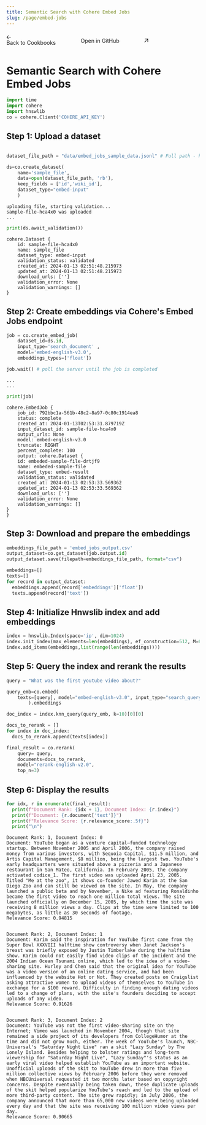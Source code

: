 ```yaml
---
title: Semantic Search with Cohere Embed Jobs
slug: /page/embed-jobs
---
```


<div class="cookbook-nav-container">
  <a href="/page/cookbooks" class="back-button pt-10 group inline-block cursor-pointer font-medium " rel="noreferrer"
    target="_self">
    <div class="pr-1 inline-block group-hover:no-underline">
      <svg width="11.8" height="11" viewBox="0 0 14 13" fill="none" xmlns="http://www.w3.org/2000/svg">
        <path
          d="M1.1554 7.20808C1.35066 7.40335 1.66724 7.40335 1.8625 7.20808L7.18477 1.88582C7.38003 1.69055 7.38003 1.37397 7.18477 1.17871L6.83121 0.825157C6.63595 0.629895 6.31937 0.629896 6.12411 0.825157L0.801842 6.14742C0.60658 6.34269 0.60658 6.65927 0.801842 6.85453L1.1554 7.20808Z"
          fill="currentColor" />
        <path
          d="M1.1554 5.79226C1.35066 5.597 1.66724 5.597 1.8625 5.79226L7.18477 11.1145C7.38003 11.3098 7.38003 11.6264 7.18477 11.8216L6.83121 12.1752C6.63595 12.3705 6.31937 12.3705 6.12411 12.1752L0.801842 6.85292C0.60658 6.65766 0.60658 6.34108 0.801842 6.14582L1.1554 5.79226Z"
          fill="currentColor" />
        <path
          d="M2.52491 6.23674C2.52492 5.9606 2.74878 5.73675 3.02491 5.73675H6.28412C6.4513 5.73675 6.60742 5.8203 6.70015 5.95941L7.03347 6.45941C7.25499 6.79169 7.01679 7.23675 6.61745 7.23675H3.0249C2.74876 7.23675 2.5249 7.01289 2.5249 6.73674L2.52491 6.23674Z"
          fill="currentColor" />
        <path
          d="M13.5517 6.73676C13.5517 7.0129 13.3278 7.23675 13.0517 7.23675H8.79246C8.62528 7.23675 8.46916 7.1532 8.37643 7.0141L8.04311 6.5141C7.8216 6.18182 8.05979 5.73675 8.45914 5.73675H13.0517C13.3278 5.73675 13.5517 5.96062 13.5517 6.23676L13.5517 6.73676Z"
          fill="currentColor" />
      </svg>
    </div>
    Back to Cookbooks
  </a>

  <a href=https://github.com/cohere-ai/cohere-developer-experience/blob/main/notebooks/Embed_Jobs_Semantic_Search.ipynb class="github-button pt-10 group inline-block cursor-pointer font-medium " rel="noreferrer"
    target="_blank">
    Open in GitHub
    <div class="pl-1 inline-block group-hover:no-underline">
      <svg width="14" height="10" viewBox="0 0 14 10" fill="none" xmlns="http://www.w3.org/2000/svg">
        <path
          d="M8.63218 0.366821C8.35604 0.366821 8.13218 0.590679 8.13218 0.866821V8.39364C8.13218 8.66978 8.35604 8.89364 8.63218 8.89364H9.13218C9.40832 8.89364 9.63218 8.66978 9.63218 8.39364V0.866821C9.63218 0.590678 9.40832 0.366821 9.13218 0.366821H8.63218Z"
          fill="currentColor" />
        <path
          d="M9.63332 1.36796C9.63332 1.6441 9.40946 1.86796 9.13332 1.86796H1.6065C1.33035 1.86796 1.1065 1.6441 1.1065 1.36796V0.867956C1.1065 0.591813 1.33035 0.367956 1.6065 0.367956H9.13332C9.40946 0.367956 9.63332 0.591813 9.63332 0.867956V1.36796Z"
          fill="currentColor" />
        <path
          d="M8.35063 2.02206C8.54588 2.21732 8.54588 2.5339 8.35062 2.72916L6.04601 5.03377C5.9278 5.15198 5.75833 5.20329 5.59439 5.1705L5.00515 5.05264C4.61356 4.97432 4.46728 4.49118 4.74966 4.2088L7.28997 1.66849C7.48523 1.47323 7.80182 1.47323 7.99708 1.6685L8.35063 2.02206Z"
          fill="currentColor" />
        <path
          d="M0.199967 9.46558C0.0047119 9.27032 0.0047151 8.95374 0.199974 8.75848L3.21169 5.74677C3.3299 5.62855 3.49938 5.57724 3.66331 5.61003L4.25256 5.72789C4.64414 5.80621 4.79042 6.28935 4.50804 6.57173L1.26063 9.81915C1.06536 10.0144 0.748774 10.0144 0.553513 9.81914L0.199967 9.46558Z"
          fill="currentColor" />
      </svg>
    </div>
  </a>
</div>

<div>
  <h1>Semantic Search with Cohere Embed Jobs</h1>
</div>

<style>
  .header {
    padding: 9px 0 17px 0;
    display: flex;
    flex-direction: column;
  }

  a[href],
  .field-description a:not([href=""]),
  .markdown-body a[href],
  .markdown-body a:not([href=""]) {
    text-decoration: none;
  }

  #content {
    padding: 0 32px;
  }

  #content-head {
    display: none;
  }

  .guide-page-title {
    font-size: 29px !important;
  }

  .back-button .github-button {
    border-radius: 0 !important;
    border-width: 0 !important;
    background-color: inherit !important;
  }

  .cookbook-nav-container {
    display: flex;
    flex-direction: row;
    justify-content: space-between;
    align-items: center;
  }

  @media only screen and (min-width: 620px) {
    .guide-page-title {
      width: 70%;
    }

    .header {
      display: flex;
      flex-direction: row;
      align-items: center;
      justify-content: space-between;
      padding: 9px 0 17px 0;
    }

    .git--button {
      width: 145px !important;
      display: flex;
      flex-direction: row;
      justify-content: center;
      align-items: center;
      padding: 8px 16px;

      width: 154px;
      height: 35px;

      background: #D4D9D4;
      border: 1px solid #9DAAA4;
      border-radius: 6px;
    }
  }


  @media only screen and (min-width: 1024px) {
    .guide-page-title {
      font-size: 46px !important;
    }

    .header {
      padding: 9px 0 32px 0;
    }
  }
</style>



```python PYTHON
import time
import cohere
import hnswlib
co = cohere.Client('COHERE_API_KEY')
```

## Step 1: Upload a dataset


```python PYTHON

dataset_file_path = "data/embed_jobs_sample_data.jsonl" # Full path - https://raw.githubusercontent.com/cohere-ai/cohere-developer-experience/main/notebooks/data/embed_jobs_sample_data.jsonl

ds=co.create_dataset(
	name='sample_file',
	data=open(dataset_file_path, 'rb'),
	keep_fields = ['id','wiki_id'],
	dataset_type="embed-input"
	)
```

    uploading file, starting validation...
    sample-file-hca4x0 was uploaded
    ...



```python PYTHON
print(ds.await_validation())
```

    cohere.Dataset {
    	id: sample-file-hca4x0
    	name: sample_file
    	dataset_type: embed-input
    	validation_status: validated
    	created_at: 2024-01-13 02:51:48.215973
    	updated_at: 2024-01-13 02:51:48.215973
    	download_urls: ['']
    	validation_error: None
    	validation_warnings: []
    }


## Step 2: Create embeddings via Cohere's Embed Jobs endpoint


```python PYTHON
job = co.create_embed_job(
    dataset_id=ds.id,
    input_type='search_document' ,
    model='embed-english-v3.0', 
    embeddings_types=['float'])

job.wait() # poll the server until the job is completed 
```

    ...
    ...



```python PYTHON
print(job)
```

    cohere.EmbedJob {
    	job_id: 792bbc1a-561b-48c2-8a97-0c80c1914ea8
    	status: complete
    	created_at: 2024-01-13T02:53:31.879719Z
    	input_dataset_id: sample-file-hca4x0
    	output_urls: None
    	model: embed-english-v3.0
    	truncate: RIGHT
    	percent_complete: 100
    	output: cohere.Dataset {
    	id: embeded-sample-file-drtjf9
    	name: embeded-sample-file
    	dataset_type: embed-result
    	validation_status: validated
    	created_at: 2024-01-13 02:53:33.569362
    	updated_at: 2024-01-13 02:53:33.569362
    	download_urls: ['']
    	validation_error: None
    	validation_warnings: []
    }
    }


## Step 3: Download and prepare the embeddings


```python PYTHON
embeddings_file_path = 'embed_jobs_output.csv'
output_dataset=co.get_dataset(job.output.id)
output_dataset.save(filepath=embeddings_file_path, format="csv")
```


```python PYTHON
embeddings=[]
texts=[]
for record in output_dataset:
  embeddings.append(record['embeddings']['float'])
  texts.append(record['text'])
```

## Step 4: Initialize Hnwslib index and add embeddings


```python PYTHON
index = hnswlib.Index(space='ip', dim=1024)
index.init_index(max_elements=len(embeddings), ef_construction=512, M=64)
index.add_items(embeddings,list(range(len(embeddings))))
```

## Step 5: Query the index and rerank the results


```python PYTHON
query = "What was the first youtube video about?"

query_emb=co.embed(
    texts=[query], model="embed-english-v3.0", input_type="search_query"
        ).embeddings

doc_index = index.knn_query(query_emb, k=10)[0][0]

docs_to_rerank = []
for index in doc_index:
  docs_to_rerank.append(texts[index])

final_result = co.rerank(
    query= query,
    documents=docs_to_rerank,
    model="rerank-english-v2.0",
    top_n=3)
```

## Step 6: Display the results


```python PYTHON
for idx, r in enumerate(final_result):
  print(f"Document Rank: {idx + 1}, Document Index: {r.index}")
  print(f"Document: {r.document['text']}")
  print(f"Relevance Score: {r.relevance_score:.5f}")
  print("\n")
```

    Document Rank: 1, Document Index: 0
    Document: YouTube began as a venture capital–funded technology startup. Between November 2005 and April 2006, the company raised money from various investors, with Sequoia Capital, $11.5 million, and Artis Capital Management, $8 million, being the largest two. YouTube's early headquarters were situated above a pizzeria and a Japanese restaurant in San Mateo, California. In February 2005, the company activated codice_1. The first video was uploaded April 23, 2005. Titled "Me at the zoo", it shows co-founder Jawed Karim at the San Diego Zoo and can still be viewed on the site. In May, the company launched a public beta and by November, a Nike ad featuring Ronaldinho became the first video to reach one million total views. The site launched officially on December 15, 2005, by which time the site was receiving 8 million views a day. Clips at the time were limited to 100 megabytes, as little as 30 seconds of footage.
    Relevance Score: 0.94815
    
    
    Document Rank: 2, Document Index: 1
    Document: Karim said the inspiration for YouTube first came from the Super Bowl XXXVIII halftime show controversy when Janet Jackson's breast was briefly exposed by Justin Timberlake during the halftime show. Karim could not easily find video clips of the incident and the 2004 Indian Ocean Tsunami online, which led to the idea of a video-sharing site. Hurley and Chen said that the original idea for YouTube was a video version of an online dating service, and had been influenced by the website Hot or Not. They created posts on Craigslist asking attractive women to upload videos of themselves to YouTube in exchange for a $100 reward. Difficulty in finding enough dating videos led to a change of plans, with the site's founders deciding to accept uploads of any video.
    Relevance Score: 0.91626
    
    
    Document Rank: 3, Document Index: 2
    Document: YouTube was not the first video-sharing site on the Internet; Vimeo was launched in November 2004, though that site remained a side project of its developers from CollegeHumor at the time and did not grow much, either. The week of YouTube's launch, NBC-Universal's "Saturday Night Live" ran a skit "Lazy Sunday" by The Lonely Island. Besides helping to bolster ratings and long-term viewership for "Saturday Night Live", "Lazy Sunday"'s status as an early viral video helped establish YouTube as an important website. Unofficial uploads of the skit to YouTube drew in more than five million collective views by February 2006 before they were removed when NBCUniversal requested it two months later based on copyright concerns. Despite eventually being taken down, these duplicate uploads of the skit helped popularize YouTube's reach and led to the upload of more third-party content. The site grew rapidly; in July 2006, the company announced that more than 65,000 new videos were being uploaded every day and that the site was receiving 100 million video views per day.
    Relevance Score: 0.90665
